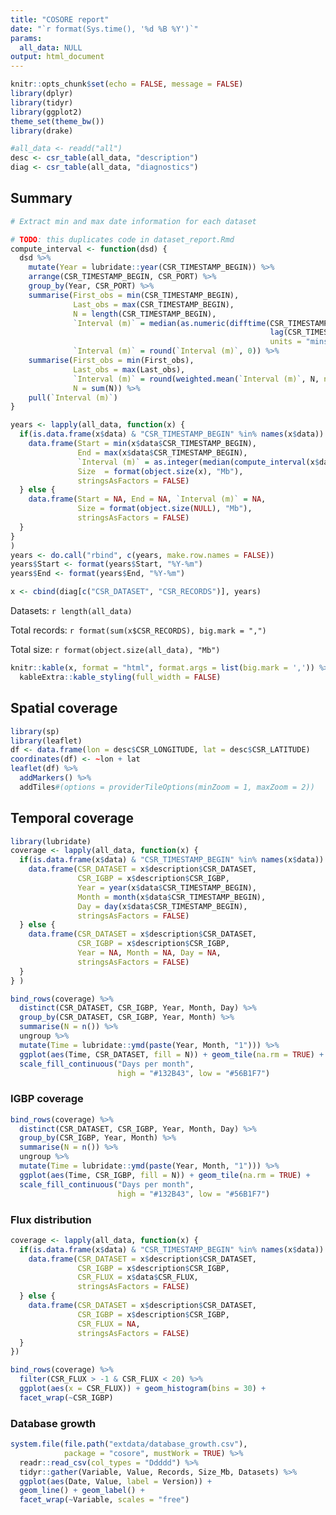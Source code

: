 ```yaml
---
title: "COSORE report"
date: "`r format(Sys.time(), '%d %B %Y')`"
params:
  all_data: NULL
output: html_document
---
```


```r
knitr::opts_chunk$set(echo = FALSE, message = FALSE)
library(dplyr)
library(tidyr)
library(ggplot2)
theme_set(theme_bw())
library(drake)

#all_data <- readd("all")
desc <- csr_table(all_data, "description")
diag <- csr_table(all_data, "diagnostics")
```

## Summary

```r
# Extract min and max date information for each dataset

# TODO: this duplicates code in dataset_report.Rmd
compute_interval <- function(dsd) {
  dsd %>% 
    mutate(Year = lubridate::year(CSR_TIMESTAMP_BEGIN)) %>% 
    arrange(CSR_TIMESTAMP_BEGIN, CSR_PORT) %>% 
    group_by(Year, CSR_PORT) %>% 
    summarise(First_obs = min(CSR_TIMESTAMP_BEGIN),
              Last_obs = max(CSR_TIMESTAMP_BEGIN),
              N = length(CSR_TIMESTAMP_BEGIN),
              `Interval (m)` = median(as.numeric(difftime(CSR_TIMESTAMP_BEGIN, 
                                                          lag(CSR_TIMESTAMP_BEGIN), 
                                                          units = "mins")), na.rm = TRUE),
              `Interval (m)` = round(`Interval (m)`, 0)) %>% 
    summarise(First_obs = min(First_obs),
              Last_obs = max(Last_obs),
              `Interval (m)` = round(weighted.mean(`Interval (m)`, N, na.rm = TRUE), 0),
              N = sum(N)) %>% 
    pull(`Interval (m)`)
}

years <- lapply(all_data, function(x) {
  if(is.data.frame(x$data) & "CSR_TIMESTAMP_BEGIN" %in% names(x$data)) {
    data.frame(Start = min(x$data$CSR_TIMESTAMP_BEGIN),
               End = max(x$data$CSR_TIMESTAMP_BEGIN),
               `Interval (m)` = as.integer(median(compute_interval(x$data), na.rm = TRUE)),
               Size  = format(object.size(x), "Mb"),
               stringsAsFactors = FALSE)
  } else {
    data.frame(Start = NA, End = NA, `Interval (m)` = NA,
               Size = format(object.size(NULL), "Mb"), 
               stringsAsFactors = FALSE)    
  }
}
)
years <- do.call("rbind", c(years, make.row.names = FALSE))
years$Start <- format(years$Start, "%Y-%m")
years$End <- format(years$End, "%Y-%m")

x <- cbind(diag[c("CSR_DATASET", "CSR_RECORDS")], years)
```

Datasets: `r length(all_data)`

Total records: `r format(sum(x$CSR_RECORDS), big.mark = ",")`

Total size: `r format(object.size(all_data), "Mb")`

```r
knitr::kable(x, format = "html", format.args = list(big.mark = ',')) %>% 
  kableExtra::kable_styling(full_width = FALSE)
```

## Spatial coverage

```r
library(sp)
library(leaflet)
df <- data.frame(lon = desc$CSR_LONGITUDE, lat = desc$CSR_LATITUDE)
coordinates(df) <- ~lon + lat
leaflet(df) %>% 
  addMarkers() %>% 
  addTiles#(options = providerTileOptions(minZoom = 1, maxZoom = 2))
```

## Temporal coverage

```r
library(lubridate)
coverage <- lapply(all_data, function(x) {
  if(is.data.frame(x$data) & "CSR_TIMESTAMP_BEGIN" %in% names(x$data)) {
    data.frame(CSR_DATASET = x$description$CSR_DATASET,
               CSR_IGBP = x$description$CSR_IGBP,
               Year = year(x$data$CSR_TIMESTAMP_BEGIN), 
               Month = month(x$data$CSR_TIMESTAMP_BEGIN),
               Day = day(x$data$CSR_TIMESTAMP_BEGIN),
               stringsAsFactors = FALSE)
  } else {
    data.frame(CSR_DATASET = x$description$CSR_DATASET,
               CSR_IGBP = x$description$CSR_IGBP,
               Year = NA, Month = NA, Day = NA,
               stringsAsFactors = FALSE)
  }
} )

bind_rows(coverage) %>% 
  distinct(CSR_DATASET, CSR_IGBP, Year, Month, Day) %>% 
  group_by(CSR_DATASET, CSR_IGBP, Year, Month) %>% 
  summarise(N = n()) %>% 
  ungroup %>% 
  mutate(Time = lubridate::ymd(paste(Year, Month, "1"))) %>% 
  ggplot(aes(Time, CSR_DATASET, fill = N)) + geom_tile(na.rm = TRUE) +
  scale_fill_continuous("Days per month",
                        high = "#132B43", low = "#56B1F7")
```

### IGBP coverage

```r
bind_rows(coverage) %>% 
  distinct(CSR_DATASET, CSR_IGBP, Year, Month, Day) %>% 
  group_by(CSR_IGBP, Year, Month) %>% 
  summarise(N = n()) %>% 
  ungroup %>% 
  mutate(Time = lubridate::ymd(paste(Year, Month, "1"))) %>% 
  ggplot(aes(Time, CSR_IGBP, fill = N)) + geom_tile(na.rm = TRUE) +
  scale_fill_continuous("Days per month",
                        high = "#132B43", low = "#56B1F7")
```

### Flux distribution

```r
coverage <- lapply(all_data, function(x) {
  if(is.data.frame(x$data) & "CSR_TIMESTAMP_BEGIN" %in% names(x$data)) {
    data.frame(CSR_DATASET = x$description$CSR_DATASET,
               CSR_IGBP = x$description$CSR_IGBP,
               CSR_FLUX = x$data$CSR_FLUX,
               stringsAsFactors = FALSE)
  } else {
    data.frame(CSR_DATASET = x$description$CSR_DATASET,
               CSR_IGBP = x$description$CSR_IGBP,
               CSR_FLUX = NA,
               stringsAsFactors = FALSE)
  }
})

bind_rows(coverage) %>% 
  filter(CSR_FLUX > -1 & CSR_FLUX < 20) %>% 
  ggplot(aes(x = CSR_FLUX)) + geom_histogram(bins = 30) +
  facet_wrap(~CSR_IGBP) 

```

### Database growth

```r
system.file(file.path("extdata/database_growth.csv"),
            package = "cosore", mustWork = TRUE) %>% 
  readr::read_csv(col_types = "Ddddd") %>% 
  tidyr::gather(Variable, Value, Records, Size_Mb, Datasets) %>% 
  ggplot(aes(Date, Value, label = Version)) + 
  geom_line() + geom_label() + 
  facet_wrap(~Variable, scales = "free")
```
